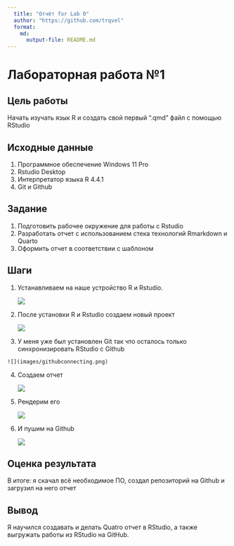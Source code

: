 ```yaml
---
  title: "Отчёт for Lab 0"
  author: "https://github.com/trqvel"
  format: 
    md: 
      output-file: README.md
---
```


# Лабораторная работа №1

## Цель работы 

Начать изучать язык R и создать свой первый ".qmd" файл с помощью RStudio 

## Исходные данные

  1. Программное обеспечение Windows 11 Pro
  2. Rstudio Desktop
  3. Интерпретатор языка R 4.4.1
  4. Git и Github

## Задание

  1. Подготовить рабочее окружение для работы с Rstudio
  2. Разработать отчет с использованием стека технологий Rmarkdown и Quarto
  3. Оформить отчет в соответствии с шаблоном

## Шаги

 1. Устанавливаем на наше устройство R и Rstudio.
 
    ![](images/downloading.png)
    
 2. После установки R и Rstudio создаем новый проект
 
    ![](images/newproject.png)
    
 3.  У меня уже был установлен Git так что осталось только синхронизировать RStudio с Github
 
    ![](images/githubconnecting.png)
    
 4. Создаем отчет
 
    ![](images/otchet.png)
    
 5. Рендерим его
 
    ![](images/render.png)
    
 6. И пушим на Github

    ![](images/githubpush.png)
    
## Оценка результата

В итоге: я скачал всё необходимое ПО, создал репозиторий на Github и загрузил на него отчет

## Вывод

Я научился создавать и делать Quatro отчет в RStudio, а также выгружать работы из RStudio на GitHub.
